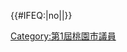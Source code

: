 {{Navbox
|name       = 第1屆桃園市議員
|title      = {{flagicon|桃園市}} 第1屆[[桃園市議會|桃園市議員]]<small>（2014年－2018年）</small>
|image      = [[File:Flag of Taoyuan City.svg|130px|桃園市市旗]] 
|state      = {{{state<includeonly>|collapsed</includeonly>}}}
|bodyclass  = hlist
|groupstyle = width:25%; text-align:left;
|above      = 
* '''議長'''：[[邱奕勝]]（[[File:Emblem of the Kuomintang.svg|16px]]）
* '''副議長'''：李曉鐘（[[File:Emblem of the Kuomintang.svg|16px]]）
|group1     = {{KMT}}（26席）
| list1     = 
*[[萬美玲]]
*[[黃婉如]]
*[[蘇家明]]
*[[陳美梅]]
*[[詹江村]]
*[[林政賢]]
*[[林正峰 (台灣)|林正峰]]
*[[呂淑真]]
*[[劉茂群]]
*[[陳麗莉]]
*[[徐其萬]]
*[[李柏坊]]
*[[楊朝偉]]
*[[葉明月]]
*[[魯明哲]]
*[[梁為超]]
*[[謝彰文]]
*[[黃敬平]]
*[[舒翠玲]]
*[[周玉琴_(政治人物)|周玉琴]]
*[[李家興]]
*[[徐玉樹]]
*[[閻中傑]]
*[[楊進福]]
*[[吳春芳]]
*[[陳瑛]]
|group2     = {{DPP}}（21席）
| list2    = 
*[[范綱祥]]
*[[黃景熙]]
*[[邱素芬]]
*[[陳志謀]]
*[[林俐玲]]
*[[蔡永芳]]
*[[郭麗華]]
*[[許清順]]
*[[游吾和]]
*[[陳治文]]
*[[呂林小鳳]]
*[[黃傅淑香]]
*[[彭俊豪]]
*[[袁明星]]{{Sup|4}}（病逝）
*[[劉仁照]]
*[[楊家俍]]
*[[陳賴素美]]{{Sup|3}}（辭職）
*[[張火爐 (桃園市議員)|張火爐]]
*[[張肇良]]
*[[郭榮宗]]{{Sup|1}}（解職）
*[[李光達]]
*[[邱佳亮]]
*[[吳宗憲 (桃園)|吳宗憲]]{{Sup|4}}
*[[林志強]]{{Sup|5}}
|group3     = {{NONP}}（7席）
| list3     = 
*[[趙正宇]]{{Sup|2}}（辭職）
*[[張運炳]]
*[[莊玉輝]]
*[[歐炳辰]]
*[[蘇志強]]
*[[劉勝全]]
*[[劉曾玉春]]
*[[李雲強]]{{Sup|6}}
|group4     = {{GPT}}（1席）
| list4     = 
*[[王浩宇]]
|belowstyle = text-align:left;  font-size: smaller;
|below      = {{Sup|1}} [[郭榮宗]]2015年12月22日當選無效定讞，舉行[[2015年桃園市第十二選區議員缺額補選|缺額補選]]，由[[吳宗憲 (桃園)|吳宗憲]]勝出。<br>{{Sup|2}} [[趙正宇]]於[[2016年中華民國立法委員選舉|2016年立法委員選舉]]當選，2016年2月1日轉任[[第9屆中華民國立法委員名單|第9屆立法委員]]。<br>{{Sup|3}} [[陳賴素美]]於[[2016年中華民國立法委員選舉|2016年立法委員選舉]]當選，2016年2月1日轉任[[第9屆中華民國立法委員名單|第9屆立法委員]]。<br>{{Sup|3}} [[吳宗憲 (桃園)|吳宗憲]]2016年3月9日遭[[中國國民黨]]開除黨籍，2016年4月28日加入[[民主進步黨]]。<br>{{Sup|4}} [[袁明星]]2016年3月29日病逝。<br>{{Sup|5}}[[林志強]]加入[[民主進步黨]]。<br>{{Sup|6}}[[李雲強]]退出[[中國國民黨]]。
}}<includeonly>{{#IFEQ:{{{cat}}}|no||[[Category:第1屆桃園市議員]]}}</includeonly><noinclude>{{Documentation}}</noinclude>